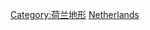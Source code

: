 {{Commons cat|Islands of the Netherlands}}
{{Commonscat|Islands of the Netherlands}}

[[Category:荷兰地形|Category:荷兰地形]]
[[Category:欧洲各国岛屿|Netherlands]]